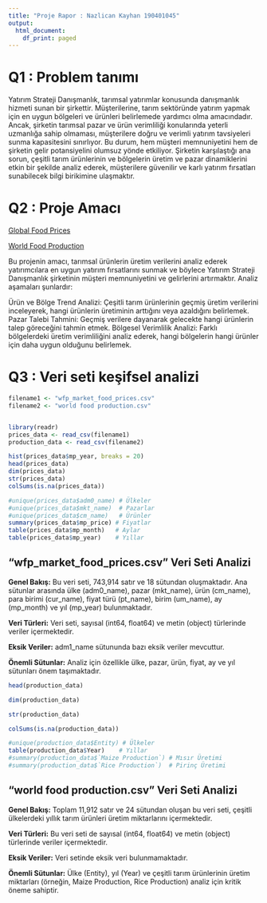 ```yaml
---
title: "Proje Rapor : Nazlican Kayhan 190401045"
output:
  html_document:
    df_print: paged
---
```


# Q1 : Problem tanımı

Yatırım Strateji Danışmanlık, tarımsal yatırımlar konusunda danışmanlık hizmeti sunan bir şirkettir. Müşterilerine, tarım sektöründe yatırım yapmak için en uygun bölgeleri ve ürünleri belirlemede yardımcı olma amacındadır. Ancak, şirketin tarımsal pazar ve ürün verimliliği konularında yeterli uzmanlığa sahip olmaması, müşterilere doğru ve verimli yatırım tavsiyeleri sunma kapasitesini sınırlıyor. Bu durum, hem müşteri memnuniyetini hem de şirketin gelir potansiyelini olumsuz yönde etkiliyor. Şirketin karşılaştığı ana sorun, çeşitli tarım ürünlerinin ve bölgelerin üretim ve pazar dinamiklerini etkin bir şekilde analiz ederek, müşterilere güvenilir ve karlı yatırım fırsatları sunabilecek bilgi birikimine ulaşmaktır.

# Q2 : Proje Amacı

[Global Food Prices](https://www.kaggle.com/datasets/jboysen/global-food-prices)

[World Food Production](https://www.kaggle.com/datasets/rafsunahmad/world-food-production)

Bu projenin amacı, tarımsal ürünlerin üretim verilerini analiz ederek yatırımcılara en uygun yatırım fırsatlarını sunmak ve böylece Yatırım Strateji Danışmanlık şirketinin müşteri memnuniyetini ve gelirlerini artırmaktır. Analiz aşamaları şunlardır:

Ürün ve Bölge Trend Analizi: Çeşitli tarım ürünlerinin geçmiş üretim verilerini inceleyerek, hangi ürünlerin üretiminin arttığını veya azaldığını belirlemek.
Pazar Talebi Tahmini: Geçmiş verilere dayanarak gelecekte hangi ürünlerin talep göreceğini tahmin etmek.
Bölgesel Verimlilik Analizi: Farklı bölgelerdeki üretim verimliliğini analiz ederek, hangi bölgelerin hangi ürünler için daha uygun olduğunu belirlemek.

# Q3 : Veri seti keşifsel analizi

```r

filename1 <- "wfp_market_food_prices.csv"
filename2 <- "world food production.csv"


library(readr)
prices_data <- read_csv(filename1)
production_data <- read_csv(filename2)
```

```r

hist(prices_data$mp_year, breaks = 20)
head(prices_data)
dim(prices_data)
str(prices_data)
colSums(is.na(prices_data))

#unique(prices_data$adm0_name) # Ülkeler
#unique(prices_data$mkt_name)  # Pazarlar
#unique(prices_data$cm_name)   # Ürünler
summary(prices_data$mp_price) # Fiyatlar
table(prices_data$mp_month)   # Aylar
table(prices_data$mp_year)    # Yıllar


```


## "wfp_market_food_prices.csv" Veri Seti Analizi

**Genel Bakış:** Bu veri seti, 743,914 satır ve 18 sütundan oluşmaktadır. Ana sütunlar arasında ülke (adm0_name), pazar (mkt_name), ürün (cm_name), para birimi (cur_name), fiyat türü (pt_name), birim (um_name), ay (mp_month) ve yıl (mp_year) bulunmaktadır.

**Veri Türleri:** Veri seti, sayısal (int64, float64) ve metin (object) türlerinde veriler içermektedir.

**Eksik Veriler:** adm1_name sütununda bazı eksik veriler mevcuttur.

**Önemli Sütunlar:** Analiz için özellikle ülke, pazar, ürün, fiyat, ay ve yıl sütunları önem taşımaktadır.


```r
head(production_data)

dim(production_data)

str(production_data)

colSums(is.na(production_data))

#unique(production_data$Entity) # Ülkeler
table(production_data$Year)    # Yıllar
#summary(production_data$`Maize Production`) # Mısır Üretimi
#summary(production_data$`Rice Production`)  # Pirinç Üretimi

```


## "world food production.csv" Veri Seti Analizi

**Genel Bakış:** Toplam 11,912 satır ve 24 sütundan oluşan bu veri seti, çeşitli ülkelerdeki yıllık tarım ürünleri üretim miktarlarını içermektedir.
    
**Veri Türleri:** Bu veri seti de sayısal (int64, float64) ve metin (object) türlerinde veriler içermektedir.
    
**Eksik Veriler:** Veri setinde eksik veri bulunmamaktadır.
    
**Önemli Sütunlar:** Ülke (Entity), yıl (Year) ve çeşitli tarım ürünlerinin üretim miktarları (örneğin, Maize Production, Rice Production) analiz için kritik öneme sahiptir.


